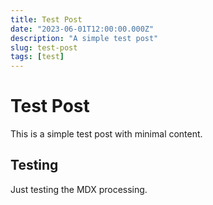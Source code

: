 ```yaml
---
title: Test Post
date: "2023-06-01T12:00:00.000Z"
description: "A simple test post"
slug: test-post
tags: [test]
---
```


# Test Post

This is a simple test post with minimal content.

## Testing

Just testing the MDX processing. 